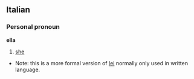 ==Italian==
===Personal pronoun===
'''ella'''
# [[she]]
*Note: this is a more formal version of [[lei]] normally only used in written language.
